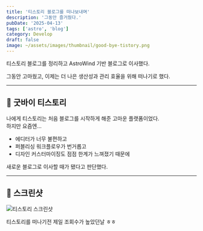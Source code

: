 ```yaml
---
title: '티스토리 블로그를 떠나보내며'
description: '그동안 즐거웠다.'
pubDate: '2025-04-13'
tags: ['astro', 'blog']
category: Develop
draft: false
image: ~/assets/images/thumbnail/good-bye-tistory.png
---
```


티스토리 블로그를 정리하고 AstroWind 기반 블로그로 이사했다.

그동안 고마웠고, 이제는 더 나은 생산성과 관리 효율을 위해 떠나기로 했다.

---

## 👋 굿바이 티스토리

나에게 티스토리는 처음 블로그를 시작하게 해준 고마운 플랫폼이었다.  
하지만 요즘엔…

- 에디터가 너무 불편하고
- 퍼블리싱 워크플로우가 번거롭고
- 디자인 커스터마이징도 점점 한계가 느껴졌기 때문에

새로운 블로그로 이사할 때가 됐다고 판단했다.

---

## 📸 스크린샷

![티스토리 스크린샷](/images/blog/goodbye-tistory/1.png)

티스토리를 떠나기전 제일 조회수가 높았던날 ㅎㅎ
